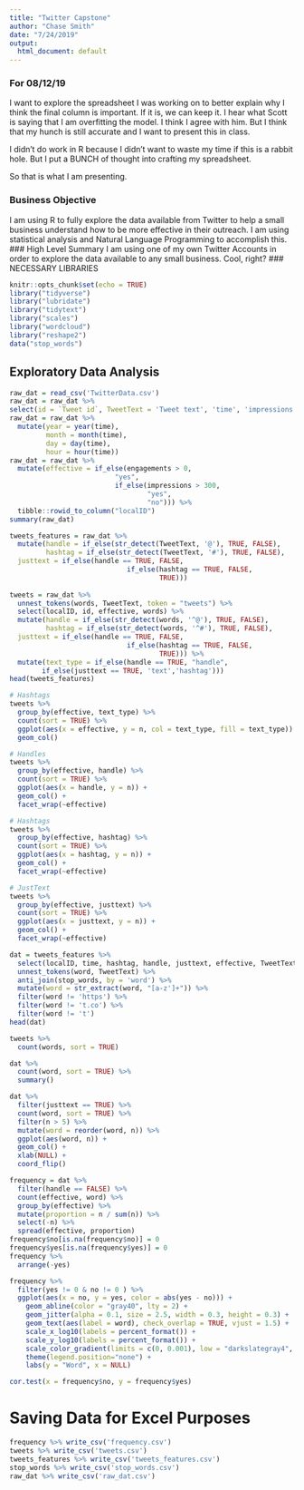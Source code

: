 ```yaml
---
title: "Twitter Capstone"
author: "Chase Smith"
date: "7/24/2019"
output:
  html_document: default
---
```


### For 08/12/19

I want to explore the spreadsheet I was working on to better explain why I think the final column is important.  If it is, we can keep it.  I hear what Scott is saying that I am overfitting the model.  I think I agree with him.  But I think that my hunch is still accurate and I want to present this in class.

I didn't do work in R because I didn't want to waste my time if this is a rabbit hole.  But I put a BUNCH of thought into crafting my spreadsheet.

So that is what I am presenting.

### Business Objective
I am using R to fully explore the data available from Twitter to help a small business understand how to be more effective in their outreach.  I am using statistical analysis and Natural Language Programming to accomplish this.
### High Level Summary
I am using one of my own Twitter Accounts in order to explore the data available to any small business.  Cool, right?
### NECESSARY LIBRARIES
```r
knitr::opts_chunk$set(echo = TRUE)
library("tidyverse")
library("lubridate")
library("tidytext")
library("scales")
library("wordcloud")
library("reshape2")
data("stop_words")
```


## Exploratory Data Analysis
```r
raw_dat = read_csv('TwitterData.csv')
raw_dat = raw_dat %>%
select(id = `Tweet id`, TweetText = 'Tweet text', 'time', 'impressions', 'engagements', 'retweets', 'replies', 'likes')
raw_dat = raw_dat %>%
  mutate(year = year(time),
         month = month(time),
         day = day(time),
         hour = hour(time))
raw_dat = raw_dat %>%
  mutate(effective = if_else(engagements > 0,
                          "yes",
                          if_else(impressions > 300,
                                  "yes",
                                  "no"))) %>%
  tibble::rowid_to_column("localID")
summary(raw_dat)
```

```r
tweets_features = raw_dat %>%
  mutate(handle = if_else(str_detect(TweetText, '@'), TRUE, FALSE),
         hashtag = if_else(str_detect(TweetText, '#'), TRUE, FALSE),
  justtext = if_else(handle == TRUE, FALSE,
                             if_else(hashtag == TRUE, FALSE,
                                     TRUE))) 
  
tweets = raw_dat %>%
  unnest_tokens(words, TweetText, token = "tweets") %>%
  select(localID, id, effective, words) %>%
  mutate(handle = if_else(str_detect(words, '^@'), TRUE, FALSE),
         hashtag = if_else(str_detect(words, '^#'), TRUE, FALSE),
  justtext = if_else(handle == TRUE, FALSE,
                             if_else(hashtag == TRUE, FALSE,
                                     TRUE))) %>%
  mutate(text_type = if_else(handle == TRUE, "handle",
        if_else(justtext == TRUE, 'text','hashtag')))
head(tweets_features)
```

```r
# Hashtags
tweets %>%
  group_by(effective, text_type) %>%
  count(sort = TRUE) %>%
  ggplot(aes(x = effective, y = n, col = text_type, fill = text_type)) +
  geom_col()
```

```r
# Handles
tweets %>%
  group_by(effective, handle) %>%
  count(sort = TRUE) %>%
  ggplot(aes(x = handle, y = n)) +
  geom_col() + 
  facet_wrap(~effective)
```

```r
# Hashtags
tweets %>%
  group_by(effective, hashtag) %>%
  count(sort = TRUE) %>%
  ggplot(aes(x = hashtag, y = n)) +
  geom_col() + 
  facet_wrap(~effective)
```

```r
# JustText
tweets %>%
  group_by(effective, justtext) %>%
  count(sort = TRUE) %>%
  ggplot(aes(x = justtext, y = n)) +
  geom_col() + 
  facet_wrap(~effective)
```

```r
dat = tweets_features %>%
  select(localID, time, hashtag, handle, justtext, effective, TweetText) %>%
  unnest_tokens(word, TweetText) %>%
  anti_join(stop_words, by = 'word') %>%
  mutate(word = str_extract(word, "[a-z']+")) %>%
  filter(word != 'https') %>%
  filter(word != 't.co') %>%
  filter(word != 't')
head(dat)
```

```r
tweets %>%
  count(words, sort = TRUE)
```

```r
dat %>%
  count(word, sort = TRUE) %>%
  summary()
```

```r
dat %>%
  filter(justtext == TRUE) %>%
  count(word, sort = TRUE) %>%
  filter(n > 5) %>%
  mutate(word = reorder(word, n)) %>%
  ggplot(aes(word, n)) +
  geom_col() +
  xlab(NULL) +
  coord_flip()
```

```r
frequency = dat %>% 
  filter(handle == FALSE) %>%
  count(effective, word) %>%
  group_by(effective) %>%
  mutate(proportion = n / sum(n)) %>%
  select(-n) %>%
  spread(effective, proportion) 
frequency$no[is.na(frequency$no)] = 0
frequency$yes[is.na(frequency$yes)] = 0
frequency %>%
  arrange(-yes)
```

```r
frequency %>%
  filter(yes != 0 & no != 0 ) %>%
  ggplot(aes(x = no, y = yes, color = abs(yes - no))) +
    geom_abline(color = "gray40", lty = 2) +
    geom_jitter(alpha = 0.1, size = 2.5, width = 0.3, height = 0.3) +
    geom_text(aes(label = word), check_overlap = TRUE, vjust = 1.5) +
    scale_x_log10(labels = percent_format()) +
    scale_y_log10(labels = percent_format()) +
    scale_color_gradient(limits = c(0, 0.001), low = "darkslategray4", high = "gray75") +
    theme(legend.position="none") +
    labs(y = "Word", x = NULL)
```

```r
cor.test(x = frequency$no, y = frequency$yes)
```

# Saving Data for Excel Purposes

```r
frequency %>% write_csv('frequency.csv')
tweets %>% write_csv('tweets.csv')
tweets_features %>% write_csv('tweets_features.csv')
stop_words %>% write_csv('stop_words.csv')
raw_dat %>% write_csv('raw_dat.csv')
```








